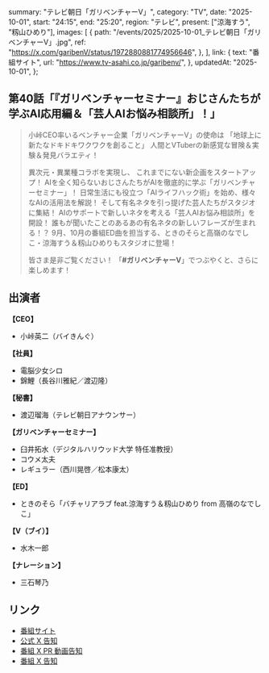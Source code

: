   summary: "テレビ朝日「ガリベンチャーV」",
  category: "TV",
  date: "2025-10-01",
  start: "24:15",
  end: "25:20",
  region: "テレビ",
  present: ["涼海すう", "籾山ひめり"],
  images: [
    {
      path: "/events/2025/2025-10-01_テレビ朝日「ガリベンチャーV」.jpg",
      ref: "https://x.com/garibenV/status/1972880881774956646",
    },
  ],
  link: {
    text: "番組サイト",
    url: "https://www.tv-asahi.co.jp/garibenv/",
  },
  updatedAt: "2025-10-01",
};

## 第40話「『ガリベンチャーセミナー』おじさんたちが学ぶAI応用編＆「芸人AIお悩み相談所」！」

> 小峠CEO率いるベンチャー企業「ガリベンチャーV」の使命は
> 「地球上に新たなドキドキワクワクを創ること」
> 人間とVTuberの新感覚な冒険＆実験＆発見バラエティ！
>
> 異次元・異業種コラボを実現し、
> これまでにない新企画をスタートアップ！
> AIを全く知らないおじさんたちがAIを徹底的に学ぶ「ガリベンチャーセミナー」！
> 日常生活にも役立つ「AIライフハック術」を始め、様々なAIの活用法を解説！
> そして有名ネタを引っ提げた芸人たちがスタジオに集結！
> AIのサポートで新しいネタを考える「芸人AIお悩み相談所」を開設！
> 誰もが聞いたことのあるあの有名ネタの新しいフレーズが生まれる！？
> 9月、10月の番組ED曲を担当する、ときのそらと高嶺のなでしこ・涼海すう＆籾山ひめりもスタジオに登場！
>
> 皆さま是非ご覧ください！
> 「**#ガリベンチャーV**」でつぶやくと、さらに楽しめます！

## 出演者

**【CEO】**

- 小峠英二（バイきんぐ）

**【社員】**

- 電脳少女シロ
- 錦鯉（長谷川雅紀／渡辺隆）

**【秘書】**

- 渡辺瑠海（テレビ朝日アナウンサー）

**【ガリベンチャーセミナー】**

- 臼井拓水（デジタルハリウッド大学 特任准教授）
- コウメ太夫
- レギュラー（西川晃啓／松本康太）

**【ED】**

- ときのそら「バチャリアラブ feat.涼海すう＆籾山ひめり from 高嶺のなでしこ」

**【V（ブイ）】**

- 水木一郎

**【ナレーション】**

- 三石琴乃

## リンク

- [番組サイト](https://www.tv-asahi.co.jp/garibenv/)
- [公式 X 告知](https://x.com/takanenofficial/status/1973319478667780109)
- [番組 X PR 動画告知](https://x.com/garibenV/status/1972949552123855332)
- [番組 X 告知](https://x.com/garibenV/status/1972880881774956646)
